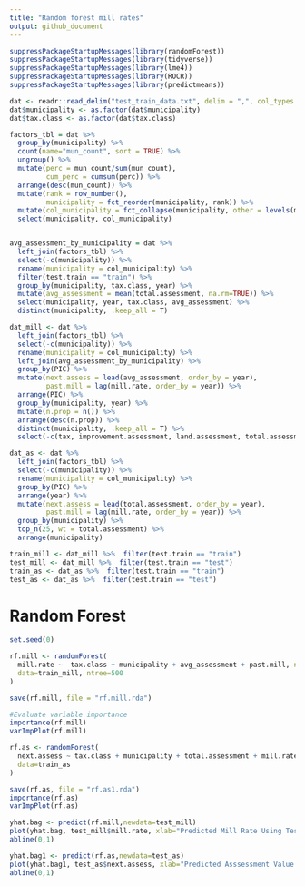 ```yaml
---
title: "Random forest mill rates"
output: github_document
---
```


```r
suppressPackageStartupMessages(library(randomForest))
suppressPackageStartupMessages(library(tidyverse))
suppressPackageStartupMessages(library(lme4))
suppressPackageStartupMessages(library(ROCR))
suppressPackageStartupMessages(library(predictmeans))
```

```r
dat <- readr::read_delim("test_train_data.txt", delim = ",", col_types = "ciccdddddc")
dat$municipality <- as.factor(dat$municipality)
dat$tax.class <- as.factor(dat$tax.class)

factors_tbl = dat %>% 
  group_by(municipality) %>% 
  count(name="mun_count", sort = TRUE) %>% 
  ungroup() %>% 
  mutate(perc = mun_count/sum(mun_count),
         cum_perc = cumsum(perc)) %>% 
  arrange(desc(mun_count)) %>% 
  mutate(rank = row_number(),
         municipality = fct_reorder(municipality, rank)) %>% 
  mutate(col_municipality = fct_collapse(municipality, other = levels(municipality)[-c(1:52)])) %>% 
  select(municipality, col_municipality)


avg_assessment_by_municipality = dat %>% 
  left_join(factors_tbl) %>% 
  select(-c(municipality)) %>% 
  rename(municipality = col_municipality) %>% 
  filter(test.train == "train") %>% 
  group_by(municipality, tax.class, year) %>% 
  mutate(avg_assessment = mean(total.assessment, na.rm=TRUE)) %>% 
  select(municipality, year, tax.class, avg_assessment) %>% 
  distinct(municipality, .keep_all = T)

dat_mill <- dat %>% 
  left_join(factors_tbl) %>% 
  select(-c(municipality)) %>% 
  rename(municipality = col_municipality) %>% 
  left_join(avg_assessment_by_municipality) %>% 
  group_by(PIC) %>% 
  mutate(next.assess = lead(avg_assessment, order_by = year),
         past.mill = lag(mill.rate, order_by = year)) %>%
  arrange(PIC) %>% 
  group_by(municipality, year) %>% 
  mutate(n.prop = n()) %>% 
  arrange(desc(n.prop)) %>% 
  distinct(municipality, .keep_all = T) %>% 
  select(-c(tax, improvement.assessment, land.assessment, total.assessment))

dat_as <- dat %>% 
  left_join(factors_tbl) %>% 
  select(-c(municipality)) %>% 
  rename(municipality = col_municipality) %>% 
  group_by(PIC) %>% 
  arrange(year) %>% 
  mutate(next.assess = lead(total.assessment, order_by = year),
         past.mill = lag(mill.rate, order_by = year)) %>% 
  group_by(municipality) %>% 
  top_n(25, wt = total.assessment) %>% 
  arrange(municipality)

train_mill <- dat_mill %>%  filter(test.train == "train")
test_mill <- dat_mill %>%  filter(test.train == "test")
train_as <- dat_as %>%  filter(test.train == "train")
test_as <- dat_as %>%  filter(test.train == "test")
```

# Random Forest
```r
set.seed(0)

rf.mill <- randomForest(
  mill.rate ~  tax.class + municipality + avg_assessment + past.mill, na.action = na.omit, mtry = 4,
  data=train_mill, ntree=500
)

save(rf.mill, file = "rf.mill.rda")

#Evaluate variable importance
importance(rf.mill)
varImpPlot(rf.mill)

rf.as <- randomForest(
  next.assess ~ tax.class + municipality + total.assessment + mill.rate, na.action = na.omit,mtry = 4,
  data=train_as
)

save(rf.as, file = "rf.as1.rda")
importance(rf.as)
varImpPlot(rf.as)

yhat.bag <- predict(rf.mill,newdata=test_mill)
plot(yhat.bag, test_mill$mill.rate, xlab="Predicted Mill Rate Using Test Set", ylab="Actual Mill Rate")
abline(0,1)

yhat.bag1 <- predict(rf.as,newdata=test_as)
plot(yhat.bag1, test_as$next.assess, xlab="Predicted Asssessment Value Using Test Set", ylab="Actual Assessment Value", ylim=c(0, 6e8))
abline(0,1)
```
